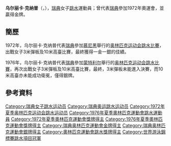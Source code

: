 {{noteTA|G1=Aquatics}}
{{Infobox sportsperson
|圖片 =
|姓名= 乌尔丽卡·克纳普 
|昵称= 
|國籍= {{SWE}}
|出生日期= {{birth_date_and_age|1955|4|26}}<ref name="Sportsref">{{cite web|url=http://www.sports-reference.com/olympics/athletes/kn/ulrika-knape-1.html|title=Overview - Ulrika Knape|publisher=Sports-Reference.com|access-date=2013-07-06|archive-url=https://web.archive.org/web/20090318191547/http://www.sports-reference.com/olympics/athletes/kn/ulrika-knape-1.html|archive-date=2009-03-18|dead-url=yes}}{{en}}</ref> 
|出生地點= {{SWE}}[[哥德堡|哥德堡]]<ref name="Sportsref"/>
|居住地= 
|逝世日期=
|逝世地點=
|身高= {{height|m=1.73}}<ref name="Sportsref"/>
|體重= {{weight|kg=60}}<ref name="Sportsref"/>
|运动= [[跳水|跳水]]
|項目= 3米彈板、10米高台
|級別=
|俱樂部=
|大學校隊=
|拍檔= 
|前任拍檔= 
|教練=
|退役年份=
|medaltemplates= 
{{MedalSport | 女子[[跳水|跳水]]}}
{{MedalCountry | {{SWE}} }}
{{MedalCompetition|[[夏季奧林匹克運動會|夏季奧林匹克運動會]]}}
{{MedalGold| [[1972年夏季奧林匹克運動會|1972年 慕尼黑]]  | [[1972年夏季奧林匹克運動會跳水比賽|10米高臺]]}}
{{MedalSilver| [[1972年夏季奧林匹克運動會|1972年 慕尼黑]]  | [[1972年夏季奧林匹克運動會跳水比賽|3米彈板]]}}
{{MedalSilver| [[1976年夏季奧林匹克運動會|1976年 蒙特利尔]]  | [[1976年夏季奧林匹克運動會跳水比賽|10米高臺]]}}
{{MedalCompetition|[[世界游泳锦标赛|世界游泳锦标赛]]}}
{{MedalGold| [[1973年世界游泳錦標賽|1973年 貝爾格勒]] | 10米高臺}}
{{MedalSilver| [[1973年世界游泳錦標賽|1973年 貝爾格勒]] | 3米彈板}}
{{MedalBronze| [[1975年世界游泳錦標賽|1975年 卡利]] | 10米高臺}}
}}

'''乌尔丽卡·克纳普'''（{{lang-sv|'''Ulrika Knape'''}}，{{bd|1955年|4月26日|catIdx=Knape}}），[[瑞典|瑞典]]女子[[跳水|跳水]]運動員；曾代表[[瑞典|瑞典]]參加1972年奧運會，並贏得金牌。

== 簡歷 ==
1972年，乌尔丽卡·克纳普代表[[1972年夏季奧林匹克運動會瑞典代表團|瑞典]]參加[[慕尼黑|慕尼黑]]舉行的[[1972年夏季奧林匹克運動會|奥林匹克运动会]][[1972年夏季奧林匹克運動會跳水比賽|跳水比賽]]，出戰女子3米彈板及10米高臺比賽，最終獲得一金一銀的佳績。

1976年，乌尔丽卡·克纳普代表[[1976年夏季奧林匹克運動會瑞典代表團|瑞典]]參加[[蒙特利尔|蒙特利尔]]舉行的[[1976年夏季奧林匹克運動會|奥林匹克运动会]][[1976年夏季奧林匹克運動會跳水比賽|跳水比賽]]，再次出戰女子3米彈板及10米高臺比賽，最終，3米彈板未能進入決賽，而10米高臺亦未能成功衛冕，僅得銀牌。

== 參考資料 ==
{{Reflist}}

{{奧林匹克運動會跳水女子單人10米跳臺冠軍}}
{{世界游泳錦標賽跳水項目－女子10米高臺冠軍}}

{{Authority control}}
{{DEFAULTSORT:Knape Ulrika}}
[[Category:瑞典女子跳水运动员|Category:瑞典女子跳水运动员]]
[[Category:瑞典奥运跳水运动员|Category:瑞典奥运跳水运动员]]
[[Category:1972年夏季奥林匹克运动会跳水运动员|Category:1972年夏季奥林匹克运动会跳水运动员]]
[[Category:1976年夏季奧林匹克運動會跳水運動員|Category:1976年夏季奧林匹克運動會跳水運動員]]
[[Category:1972年夏季奧林匹克運動會獎牌得主|Category:1972年夏季奧林匹克運動會獎牌得主]]
[[Category:1976年夏季奧林匹克運動會獎牌得主|Category:1976年夏季奧林匹克運動會獎牌得主]]
[[Category:瑞典奥林匹克運動會金牌得主|Category:瑞典奥林匹克運動會金牌得主]]
[[Category:瑞典奥林匹克運動會銀牌得主|Category:瑞典奥林匹克運動會銀牌得主]]
[[Category:奧林匹克運動會跳水獎牌得主|Category:奧林匹克運動會跳水獎牌得主]]
[[Category:世界游泳錦標賽跳水項目冠軍|Category:世界游泳錦標賽跳水項目冠軍]]